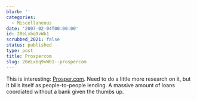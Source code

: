 ```yaml
---
blurb: ''
categories:
  - Miscellaneous
date: '2007-02-04T00:00:00'
id: 20eLxbq9vWb1
scrubbed_2021: false
status: published
type: post
title: Prospercom
slug: 20eLxbq9vWb1--prospercom
---
```


This is interesting: [Prosper.com](http://www.prosper.com/). Need
to do a little more research on it, but it bills itself as
people-to-people lending. A massive amount of loans coordiated
without a bank given the thumbs up.
